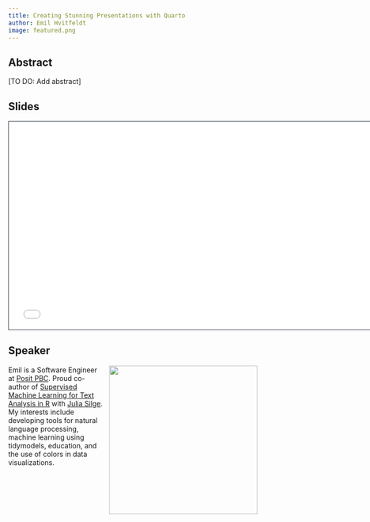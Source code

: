 ```yaml
---
title: Creating Stunning Presentations with Quarto
author: Emil Hvitfeldt
image: featured.png
---
```


## Abstract

\[TO DO: Add abstract\]

## Slides

```{=html}
<iframe class="slide-deck" src="/talks/1-presentations/presentations.html" height="420" width="747" style="border: 1px solid #2e3846;"></iframe>
```
## Speaker

![](emil.png){style="float: right; padding-left: 10px;" fig-alt="Photo of Emil Hvitfeldt" width="300"}

Emil is a Software Engineer at [Posit PBC](https://posit.co/). Proud co-author of [Supervised Machine Learning for Text Analysis in R](https://smltar.com/) with [Julia Silge](https://juliasilge.com/).
My interests include developing tools for natural language processing, machine learning using tidymodels, education, and the use of colors in data visualizations.
